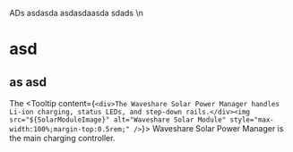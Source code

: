 


ADs
asdasda
asdasdaasda
sdads \n
# asd

## as asd



The <Tooltip content={`<div>The Waveshare Solar Power Manager handles Li-ion charging, status LEDs, and step-down rails.</div><img src="${SolarModuleImage}" alt="Waveshare Solar Module" style="max-width:100%;margin-top:0.5rem;" />`}>
  Waveshare Solar Power Manager
</Tooltip> is the main charging controller.
